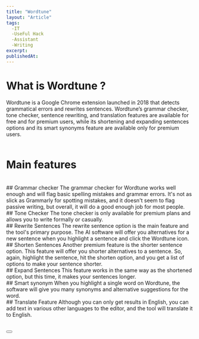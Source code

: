 ```yaml
---
title: "Wordtune"
layout: "Article"
tags: 
  -IT
  -UseFul Hack
  -Assistant
  -Writing
excerpt:
publishedAt:
---
```



# What is Wordtune ?

Wordtune is a Google Chrome extension launched in 2018 that detects grammatical errors and rewrites sentences.
Wordtune’s grammar checker, tone checker, sentence rewriting, and translation features are available for free and for premium users, while its shortening and expanding sentences options and its smart synonyms feature are available only for premium users.
<br />
<br />
# Main features
<br />
## Grammar checker
The grammar checker for Wordtune works well enough and will flag basic spelling mistakes and grammar errors. It's not as slick as Grammarly for spotting mistakes, and it doesn't seem to flag passive writing, but overall, it will do a good enough job for most people.
<br />
## Tone Checker
The tone checker is only available for premium plans and allows you to write formally or casually.
<br />
## Rewrite Sentences
The rewrite sentence option is the main feature and the tool's primary purpose. The AI software will offer you alternatives for a new sentence when you highlight a sentence and click the Wordtune icon. 
<br />
## Shorten Sentences
Another premium feature is the shorter sentence option. This feature will offer you shorter alternatives to a sentence. So, again, highlight the sentence, hit the shorten option, and you get a list of options to make your sentence shorter. 
<br />
## Expand Sentences
This feature works in the same way as the shortened option, but this time, it makes your sentences longer.
<br />
## Smart synonym
When you highlight a single word on Wordtune, the software will give you many synonyms and alternative suggestions for the word.
<br />
## Translate Feature
Although you can only get results in English, you can add text in various other languages to the editor, and the tool will translate it to English.

<br />
<br />
<br />

<Button address="https://www.wordtune.com/?utm_source=google-search&utm_medium=cpc&utm_campaign=BrandSearch&ad_set_name=Wordtune&utm_term=wordtune&gclid=CjwKCAiAr4GgBhBFEiwAgwORrV8s2aR12Bjr5SIBReravilDYuNCU5mvyE5x5jpJxRxwt0SqXu-dqRoCFWcQAvD_BwE" text="Link to Wordtune"/>